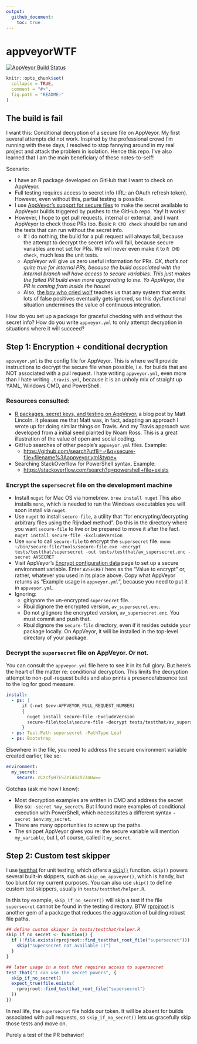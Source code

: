 ```yaml
---
output:
  github_document:
    toc: true
---
```


# appveyorWTF

[![AppVeyor Build Status](https://ci.appveyor.com/api/projects/status/github/jennybc/appveyorWTF?branch=master&svg=true)](https://ci.appveyor.com/project/jennybc/appveyorWTF)

<!-- README.md is generated from README.Rmd. Please edit that file -->

```r
knitr::opts_chunk$set(
  collapse = TRUE,
  comment = "#>",
  fig.path = "README-"
)
```

## The build is fail

I want this: Conditional decryption of a secure file on AppVeyor. My first several attempts did not work. Inspired by the professional crowd I'm running with these days, I resolved to stop fannying around in my real project and attack the problem in isolation. Hence this repo. I've also learned that I am the main beneficiary of these notes-to-self!

Scenario:

  * I have an R package developed on GitHub that I want to check on AppVeyor.
  * Full testing requires access to secret info (IRL: an OAuth refresh token). However, even without this, partial testing is possible.
  * I use [AppVeyor's support for secure files](https://www.appveyor.com/docs/how-to/secure-files/) to make the secret available to AppVeyor builds triggered by pushes to the GitHub repo. Yay! It works!
  * However, I hope to get pull requests, internal or external, and I want AppVeyor to check those PRs too. Basic `R CMD check` should be run and the tests that can run without the secret info.
    - If I do nothing, the build for a pull request will always fail, because the attempt to decrypt the secret info will fail, because secure variables are not set for PRs. We will never even make it to `R CMD check`, much less the unit tests.
    - AppVeyor will give us zero useful information for PRs. *OK, that's not quite true for internal PRs, because the build associated with the internal branch will have access to secure variables. This just makes the failed PR build even more aggravating to me. Yo AppVeyor, the PR is coming from inside the house!*
    - Also, [the boy who cried wolf](https://en.wikipedia.org/wiki/The_Boy_Who_Cried_Wolf) teaches us that any system that emits lots of false positives eventually gets ignored, so this dysfunctional situation undermines the value of continuous integration.
    
How do you set up a package for graceful checking with and without the secret info? How do you write `appveyor.yml` to only attempt decryption in situations where it will succeed?

## Step 1: Encryption + conditional decryption

`appveyor.yml` is the config file for AppVeyor. This is where we'll provide instructions to decrypt the secure file when possible, i.e. for builds that are NOT associated with a pull request. I hate writing `appveyor.yml`, even more than I hate writing `.travis.yml`, because it is an unholy mix of straight up YAML, Windows CMD, and PowerShell.

### Resources consulted:

  * [R packages, secret keys, and testing on AppVeyor](https://matthewlincoln.net/2016/05/13/r-packages-secret-keys-and-appveyor.html), a blog post by Matt Lincoln. It pleases me that Matt was, in fact, adapting an approach I wrote up for doing similar things on Travis. And my Travis approach was developed from a initial seed planted by Noam Ross. This is a great illustration of the value of open and social coding.
  * GitHub searches of other people's `appveyor.yml` files. Example:
    - <https://github.com/search?utf8=✓&q=secure-file+filename%3Aappveyor.yml&type=>
  * Searching StackOverflow for PowerShell syntax. Example:
    - <https://stackoverflow.com/search?q=powershell+file+exists>
    
### Encrypt the `supersecret` file on the development machine

  * Install `nuget` for Mac OS via homebrew.
    ```
    brew install nuget
    ```
    This also installs `mono`, which is needed to run the Windows executables you will soon install via `nuget`.
  * Use `nuget` to install `secure-file`, a utility that "for encrypting/decrypting arbitrary files using the Rijndael method". Do this in the directory where you want `secure-file` to live or be prepared to move it after the fact.
    ```
    nuget install secure-file -ExcludeVersion
    ```
  * Use `mono` to call `secure-file` to encrypt the `supersecret` file.
    ```
    mono ~/bin/secure-file/tools/secure-file.exe -encrypt tests/testthat/supersecret -out tests/testthat/av_supersecret.enc -secret AVSECRET
    ```
  * Visit AppVeyor's [Encrypt configuration data](https://ci.appveyor.com/tools/encrypt) page to set up a secure environment variable. Enter `AVSECRET` here as the "Value to encrypt" or, rather, whatever you used in its place above. Copy what AppVeyor returns as "Example usage in `appveyor.yml`", because you need to put it in `appveyor.yml`.
  * Ignoring:
    - gitignore the un-encrypted `supersecret` file.
    - Rbuildignore the encrypted version, `av_supersecret.enc`.
    - Do not gitignore the encrypted version, `av_supersecret.enc`. You must commit and push that.
    - Rbuildignore the `secure-file` directory, even if it resides outside your package locally. On AppVeyor, it will be installed in the top-level directory of your package.
  
### Decrypt the `supersecret` file on AppVeyor. Or not.

You can consult the `appveyor.yml` file here to see it in its full glory. But here's the heart of the matter re: conditional decryption. This limits the decryption attempt to non-pull-request builds and also prints a presence/absence test to the log for good measure.

```yaml
install:
  - ps: |
      if (-not $env:APPVEYOR_PULL_REQUEST_NUMBER)
      {
        nuget install secure-file -ExcludeVersion
        secure-file\tools\secure-file -decrypt tests/testthat/av_supersecret.enc -secret $env:my_secret -out tests/testthat/supersecret
      }
  - ps: Test-Path supersecret -PathType Leaf
  - ps: Bootstrap
```

Elsewhere in the file, you need to address the secure environment variable created earlier, like so:

```yaml
environment:
  my_secret:
    secure: cCzcfyH7ESZziA53h23oUw==
```

Gotchas (ask me how I know):

  * Most decryption examples are written in CMD and address the secret like so: `-secret %my_secret%`. But I found more examples of conditional execution with PowerShell, which necessitates a different syntax `-secret $env:my_secret`.
  * There are many opportunities to screw up the paths.
  * The snippet AppVeyor gives you re: the secure variable will mention `my_variable`, but I, of course, called it `my_secret`.

## Step 2: Custom test skipper

I use [testthat](https://cran.r-project.org/package=testthat) for unit testing, which offers a [`skip()`](https://www.rdocumentation.org/packages/testthat/versions/1.0.2/topics/skip) function. `skip()` powers several built-in skippers, such as `skip_on_appveyor()`, which is handy, but too blunt for my current purposes. You can also use `skip()` to define custom test skippers, usually in `tests/testthat/helper.R`.

In this toy example, `skip_if_no_secret()` will skip a test if the file `supersecret` cannot be found in the testing directory. BTW [rprojroot](https://cran.r-project.org/package=rprojroot) is another gem of a package that reduces the aggravation of building robust file paths. 

```r
## define custom skipper in tests/testthat/helper.R
skip_if_no_secret <- function() {
  if (!file.exists(rprojroot::find_testthat_root_file("supersecret"))) {
    skip("supersecret not available :(")
  }
}

## later usage in a test that requires access to supersecret
test_that("I can use the secret powers", {
  skip_if_no_secret()
  expect_true(file.exists(
    rprojroot::find_testthat_root_file("supersecret")
  ))
})
```

In real life, the `supersecret` file holds our token. It will be absent for builds associated with pull requests, so `skip_if_no_secret()` lets us gracefully skip those tests and move on.

Purely a test of the PR behavior!
